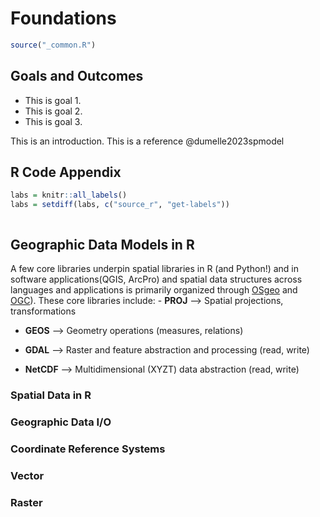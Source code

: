 # Foundations {#sec-foundations}

```r
source("_common.R")
```

## Goals and Outcomes

* This is goal 1.
* This is goal 2.
* This is goal 3.

This is an introduction. This is a reference @dumelle2023spmodel

## R Code Appendix

```r
labs = knitr::all_labels()
labs = setdiff(labs, c("source_r", "get-labels"))
```

```r
```

## Geographic Data Models in R

:::{.callout-note}
A few core libraries underpin spatial libraries in R (and Python!) and in software applications(QGIS, ArcPro) and spatial data structures across languages and applications is primarily organized through [OSgeo](https://www.osgeo.org) and [OGC](https://www.ogc.org)). These core libraries include:
-   **PROJ** --\> Spatial projections, transformations

-   **GEOS** --\> Geometry operations (measures, relations)

-   **GDAL** --\> Raster and feature abstraction and processing (read, write)

-   **NetCDF** --\> Multidimensional (XYZT) data abstraction (read, write)
:::

### Spatial Data in R

### Geographic Data I/O

### Coordinate Reference Systems

### Vector

### Raster


